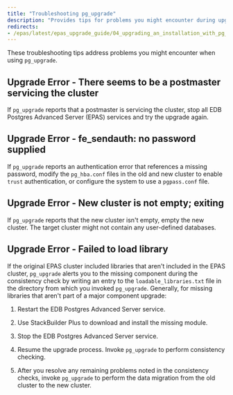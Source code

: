 ```yaml
---
title: "Troubleshooting pg_upgrade"
description: "Provides tips for problems you might encounter during upgrade"
redirects:
- /epas/latest/epas_upgrade_guide/04_upgrading_an_installation_with_pg_upgrade/05_pg_upgrade_troubleshooting/
---
```


These troubleshooting tips address problems you might encounter when using `pg_upgrade`.

## Upgrade Error - There seems to be a postmaster servicing the cluster

If `pg_upgrade` reports that a postmaster is servicing the cluster, stop all EDB Postgres Advanced Server (EPAS) services and try the upgrade again.

## Upgrade Error - fe_sendauth: no password supplied

If `pg_upgrade` reports an authentication error that references a missing password, modify the `pg_hba.conf` files in the old and new cluster to enable `trust` authentication, or configure the system to use a `pgpass.conf` file.

## Upgrade Error - New cluster is not empty; exiting

If `pg_upgrade` reports that the new cluster isn't empty, empty the new cluster. The target cluster might not contain any user-defined databases.

## Upgrade Error - Failed to load library

If the original EPAS cluster included libraries that aren't included in the EPAS cluster, `pg_upgrade` alerts you to the missing component during the consistency check by writing an entry to the `loadable_libraries.txt` file in the directory from which you invoked `pg_upgrade`. Generally, for missing libraries that aren't part of a major component upgrade:

1.  Restart the EDB Postgres Advanced Server service.

2.  Use StackBuilder Plus to download and install the missing module. 

3.  Stop the EDB Postgres Advanced Server service.

4.  Resume the upgrade process. Invoke `pg_upgrade` to perform consistency checking.

4.  After you resolve any remaining problems noted in the consistency checks, invoke `pg_upgrade` to perform the data migration from the old cluster to the new cluster.
